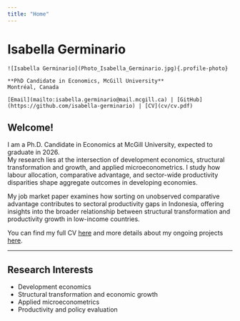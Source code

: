 ```yaml
---
title: "Home"
---
```


# Isabella Germinario

<div class="header-container">
  <div class="photo-container">
    ![Isabella Germinario](Photo_Isabella_Germinario.jpg){.profile-photo}
  </div>
  
  <div class="info-container">
    **PhD Candidate in Economics, McGill University**  
    Montréal, Canada

    [Email](mailto:isabella.germinario@mail.mcgill.ca) | [GitHub](https://github.com/isabella-germinario) | [CV](cv/cv.pdf)
  </div>
</div>

## Welcome!

I am a Ph.D. Candidate in Economics at McGill University, expected to graduate in 2026.  
My research lies at the intersection of development economics, structural transformation and growth, and applied microeconometrics. I study how labour allocation, comparative advantage, and sector-wide productivity disparities shape aggregate outcomes in developing economies.

My job market paper examines how sorting on unobserved comparative advantage contributes to sectoral productivity gaps in Indonesia, offering insights into the broader relationship between structural transformation and productivity growth in low-income countries.

You can find my full CV [here](/cv) and more details about my ongoing projects [here](/research).


---

## Research Interests
- Development economics  
- Structural transformation and economic growth  
- Applied microeconometrics  
- Productivity and policy evaluation
